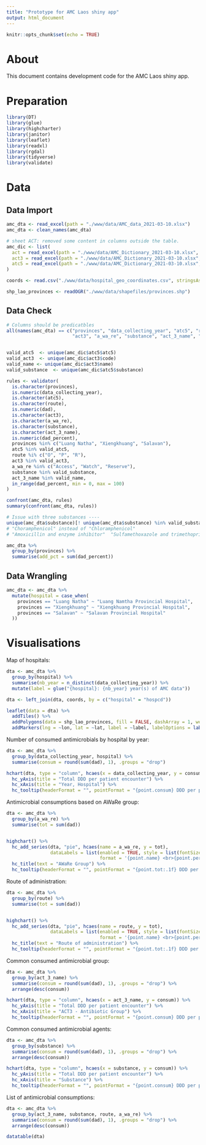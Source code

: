 ```yaml
---
title: "Prototype for AMC Laos shiny app"
output: html_document
---
```


```r
knitr::opts_chunk$set(echo = TRUE)
```

# About

This document contains development code for the AMC Laos shiny app.

# Preparation

```r
library(DT)
library(glue)
library(highcharter)
library(janitor)
library(leaflet)
library(readxl)
library(rgdal)
library(tidyverse)
library(validate)
```


# Data

## Data Import

```r
amc_dta <- read_excel(path = "./www/data/AMC_data_2021-03-10.xlsx")
amc_dta <- clean_names(amc_dta)

# sheet ACT: removed some content in columns outside the table.
amc_dic <- list(
  act = read_excel(path = "./www/data/AMC_Dictionary_2021-03-10.xlsx", sheet = "ACT") %>% clean_names(),
  act3 = read_excel(path = "./www/data/AMC_Dictionary_2021-03-10.xlsx", sheet = "ACT3 & ATC name") %>% clean_names(),
  atc5 = read_excel(path = "./www/data/AMC_Dictionary_2021-03-10.xlsx", sheet = "ACT3 & 5, substance and AWaRe") %>% clean_names()
)

coords <- read.csv("./www/data/hospital_geo_coordinates.csv", stringsAsFactors = FALSE)

shp_lao_provinces <- readOGR("./www/data/shapefiles/provinces.shp")
```


## Data Check

```r
# Columns should be predicatbles
all(names(amc_dta) == c("provinces", "data_collecting_year", "atc5", "route", "dad", 
                        "act3", "a_wa_re", "substance", "act_3_name", "dad_percent"))


valid_atc5  <- unique(amc_dic$atc5$atc5)
valid_act3  <- unique(amc_dic$act3$code)
valid_name <- unique(amc_dic$act3$name)
valid_substance  <- unique(amc_dic$atc5$substance)

rules <- validator(
  is.character(provinces),
  is.numeric(data_collecting_year),
  is.character(atc5),
  is.character(route),
  is.numeric(dad),
  is.character(act3),
  is.character(a_wa_re),
  is.character(substance),
  is.character(act_3_name),
  is.numeric(dad_percent),
  provinces %in% c("Luang Natha", "Xiengkhuang", "Salavan"),
  atc5 %in% valid_atc5,
  route %i% c("O", "P", "R"),
  act3 %in% valid_act3,
  a_wa_re %in% c("Access", "Watch", "Reserve"),
  substance %in% valid_substance,
  act_3_name %in% valid_name,
  in_range(dad_percent, min = 0, max = 100)
)

confront(amc_dta, rules)
summary(confront(amc_dta, rules))

# Issue with three substances ----
unique(amc_dta$substance)[! unique(amc_dta$substance) %in% valid_substance]
# "Choramphenicol" instead of "Chloramphenicol"
# "Amoxicillin and enzyme inhibitor"  "Sulfamethoxazole and trimethoprim" 

amc_dta %>% 
  group_by(provinces) %>%
  summarise(add_pct = sum(dad_percent))
```


## Data Wrangling

```r
amc_dta <- amc_dta %>%
  mutate(hospital = case_when(
    provinces == "Luang Natha" ~ "Luang Namtha Provincial Hospital",
    provinces == "Xiengkhuang" ~ "Xiengkhuang Provincial Hospital",
    provinces == "Salavan" ~ "Salavan Provincial Hospital"
  ))
```


# Visualisations

Map of hospitals:

```r
dta <- amc_dta %>%
  group_by(hospital) %>%
  summarise(nb_year = n_distinct(data_collecting_year)) %>%
  mutate(label = glue("{hospital}: {nb_year} year(s) of AMC data"))

dta <- left_join(dta, coords, by = c("hospital" = "hospcd"))

leaflet(data = dta) %>% 
  addTiles() %>%
  addPolygons(data = shp_lao_provinces, fill = FALSE, dashArray = 1, weight = 0, color='black') %>%
  addMarkers(lng = ~lon, lat = ~lat, label = ~label, labelOptions = labelOptions(noHide = T))
```

Number of consumed antimicrobials by hospital by year:

```r
dta <- amc_dta %>%
  group_by(data_collecting_year, hospital) %>%
  summarise(consum = round(sum(dad), 1), .groups = "drop")

hchart(dta, type = "column", hcaes(x = data_collecting_year, y = consum, group = hospital)) %>%
  hc_yAxis(title = "Total DDD per patient encounter") %>% 
  hc_xAxis(title = "Year, Hospital") %>%
  hc_tooltip(headerFormat = "", pointFormat = "{point.consum} DDD per patient encounter<br> {point.hospital} {point.data_collecting_year}")
```


Antimicrobial consumptions based on AWaRe group:

```r
dta <- amc_dta %>%
  group_by(a_wa_re) %>%
  summarise(tot = sum(dad))


highchart() %>%
  hc_add_series(dta, "pie", hcaes(name = a_wa_re, y = tot),
                dataLabels = list(enabled = TRUE, style = list(fontSize = "13px"),
                                  format = '{point.name} <br>{point.percentage:.0f} %')) %>%
  hc_title(text = "AWaRe Group") %>%
  hc_tooltip(headerFormat = "", pointFormat = "{point.tot:.1f} DDD per patient encounter")
```


Route of administration:

```r
dta <- amc_dta %>%
  group_by(route) %>%
  summarise(tot = sum(dad))


highchart() %>%
  hc_add_series(dta, "pie", hcaes(name = route, y = tot),
                dataLabels = list(enabled = TRUE, style = list(fontSize = "13px"),
                                  format = '{point.name} <br>{point.percentage:.2f} %')) %>%
  hc_title(text = "Route of administration") %>%
  hc_tooltip(headerFormat = "", pointFormat = "{point.tot:.1f} DDD per patient encounter")
```

Common consumed antimicrobial group:

```r
dta <- amc_dta %>%
  group_by(act_3_name) %>%
  summarise(consum = round(sum(dad), 1), .groups = "drop") %>%
  arrange(desc(consum))

hchart(dta, type = "column", hcaes(x = act_3_name, y = consum)) %>%
  hc_yAxis(title = "Total DDD per patient encounter") %>% 
  hc_xAxis(title = "ACT3 - Antibiotic Group") %>%
  hc_tooltip(headerFormat = "", pointFormat = "{point.consum} DDD per patient encounter")
```

Common consumed antimicrobial agents:

```r
dta <- amc_dta %>%
  group_by(substance) %>%
  summarise(consum = round(sum(dad), 1), .groups = "drop") %>%
  arrange(desc(consum))

hchart(dta, type = "column", hcaes(x = substance, y = consum)) %>%
  hc_yAxis(title = "Total DDD per patient encounter") %>% 
  hc_xAxis(title = "Substance") %>%
  hc_tooltip(headerFormat = "", pointFormat = "{point.consum} DDD per patient encounter")
```




List of antimicrobial consumptions:

```r
dta <- amc_dta %>%
  group_by(act_3_name, substance, route, a_wa_re) %>%
  summarise(consum = round(sum(dad), 1), .groups = "drop") %>%
  arrange(desc(consum))

datatable(dta)
```




